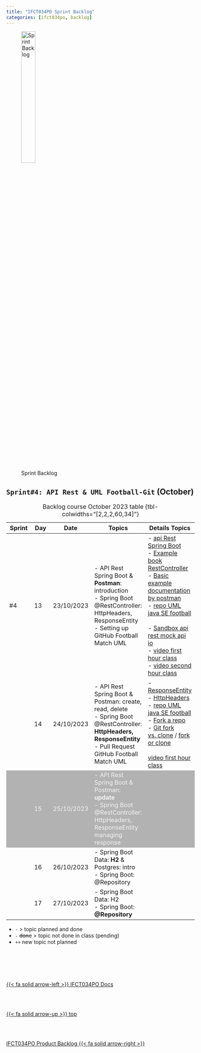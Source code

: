 ```yaml
---
title: "IFCT034PO Sprint Backlog"
categories: [ifct034po, backlog]
---
```



<style>
tr:nth-child(3) {
  background-color: #b2b2b2!important;
  color: #f4f4f4!important;
}
</style>


![Sprint Backlog](/images/home/backlog.jpg){width="30%"}

## ``Sprint#4: API Rest & UML Football-Git`` (October)

::: {.column-page-right}
| Sprint | Day | Date | Topics |  Details Topics |
| -- | -- | -- | -- | -- |
| #4 | 13 | 23/10/2023  | - API Rest Spring Boot & **Postman**: introduction </br> - Spring Boot @RestController: HttpHeaders, ResponseEntity </br>- Setting up GitHub Football Match UML | - [api  Rest Spring Boot](https://albertprofe.dev/springboot/boot-concepts-rest.html)</br>- [Example book RestController](https://github.com/AlbertProfe/CifoJava2023/blob/master/LibraryManagementRest/src/main/java/com/example/myFirstSpring/restcontroller/BookRestController.java) </br> - [Basic example documentation by postman](https://documenter.getpostman.com/view/7473960/2s93mATzRb)  </br> - [repo UML java SE football](https://github.com/Japoivvb/myFirstJava)</br> </br>- [Sandbox api rest mock api io](https://mockapi.io/)  </br>  - [video first hour class](https://drive.google.com/file/d/1eSN7LIOr5RMdAyimslmi4_TVkkH6oDSx/view?usp=share_link)  </br>  - [video second hour class](https://drive.google.com/file/d/1GluASKnhKcZY3GzORtKvIW8C6D4PWLzC/view?usp=share_link)   |
|  | 14 | 24/10/2023 | - API Rest Spring Boot & Postman: create, read, delete </br>  - Spring Boot @RestController: **HttpHeaders, ResponseEntity** </br>- Pull Request GitHub Football Match UML |  - [ResponseEntity](https://docs.spring.io/spring-framework/docs/4.1.2.RELEASE_to_4.1.3.RELEASE/Spring%20Framework%204.1.3.RELEASE/org/springframework/http/ResponseEntity.html) </br>  - [HttpHeaders](https://docs.spring.io/spring-framework/docs/current/javadoc-api/org/springframework/http/HttpHeaders.html) </br> - [repo UML java SE football](https://github.com/Japoivvb/myFirstJava)</br>  - [Fork a repo](https://docs.github.com/en/get-started/quickstart/fork-a-repo) </br>  - [Git fork vs. clone](https://leman-ibrahimli23.medium.com/git-fork-vs-clone-whats-the-difference-3f6eda392651) /  [fork or clone](/images/ifct034po/forkORclone.png) </br></br>   [video first hour class](https://drive.google.com/file/d/1GluASKnhKcZY3GzORtKvIW8C6D4PWLzC/view?usp=share_link)   |
|  | 15 | 25/10/2023 | - API Rest Spring Boot & Postman: **update** </br> - Spring Boot @RestController: HttpHeaders, ResponseEntity  managing response  |  | 
|  | 16 | 26/10/2023 | - Spring Boot Data: **H2** & Postgres: intro </br>  - Spring Boot: @Repository |  |
|  | 17 | 27/10/2023 | - Spring Boot Data: H2 </br>  - Spring Boot: **@Repository** |  |
: Backlog course October 2023 table {tbl-colwidths="[2,2,2,60,34]"}
:::

::: {.callout-note}
- `-` > topic planned and done
- `- ` <s>done</s> > topic not done in class (pending)
- `++` new topic not planned
:::



<!--- navLinks -->
<br><br>
<div class=row>
<br>
<div class='column left previous'>
<br>
[{{< fa solid arrow-left >}} IFCT034PO Docs](/ifct034po/ifct034po.qmd)
<br>
</div>
<br>
<div class='column center'>
<br>
[{{< fa solid arrow-up >}} top](#top)
<br>
</div>
<br>
<div class='column right next'>
<br>
[IFCT034PO Product Backlog  {{< fa solid arrow-right >}}](/ifct034po/ifct034pobacklog-product.qmd)
<br>
</div>
<br>
</div>
